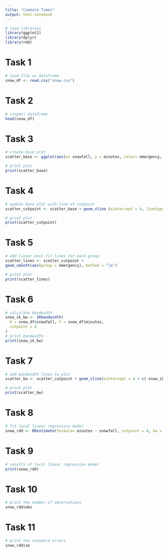 ---
title: "Commute Times"
output: html-notebook
---

```{r, message=FALSE}
# load libraries
library(ggplot2)
library(dplyr)
library(rdd)
```

# Task 1
```{r}
# load file as dataframe
snow_df <- read.csv("snow.csv")
```

# Task 2
```{r}
# inspect dataframe
head(snow_df)
```

# Task 3
```{r}
# create base plot
scatter_base <- ggplot(aes(x= snowfall, y = minutes, color= emergency, shape = emergency), data=snow_df) + geom_point()

# print plot
print(scatter_base)
```

# Task 4
```{r}
# update base plot with line at cutpoint
scatter_cutpoint <- scatter_base + geom_vline (xintercept = 4, linetype = "dashed")

# print plot
print(scatter_cutpoint)
```

# Task 5
```{r, message = FALSE}
# add linear best fit lines for each group
scatter_lines <- scatter_cutpoint +
geom_smooth(aes(group = emergency), method = "lm")

# print plot
print(scatter_lines)
```

# Task 6
```{r, message=FALSE}
# calculate bandwidth
snow_ik_bw <- IKbandwidth(
  X = snow_df$snowfall, Y = snow_df$minutes, 
  cutpoint = 4 
)
# print bandwidth
print(snow_ik_bw)
```

# Task 7
```{r}
# add bandwidth lines to plot
scatter_bw <- scatter_cutpoint + geom_vline(xintercept = 4 + c(-snow_ik_bw, snow_ik_bw))

# print plot
print(scatter_bw)
```

# Task 8
```{r, message=FALSE}
# fit local linear regression model
snow_rdd <- RDestimate(formula= minutes ~ snowfall, cutpoint = 4, bw = snow_ik_bw, data = snow_df )
```

# Task 9
```{r}
# results of local linear regression model
print(snow_rdd)
```

# Task 10
```{r}
# print the number of observations
snow_rdd$obs
```

# Task 11
```{r}
# print the standard errors
snow_rdd$se
```